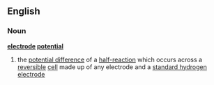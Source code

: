 ==English==
===Noun===
{{wikipedia}}
'''[[electrode]] [[potential]]'''
# the [[potential difference]] of a [[half-reaction]] which occurs across a [[reversible]] [[cell]] made up of any electrode and a [[standard hydrogen electrode]]